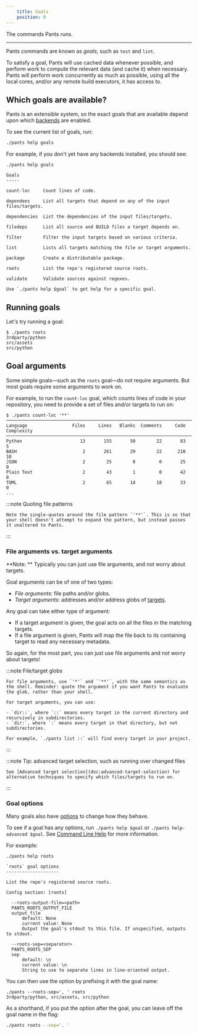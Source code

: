 ```yaml
---
    title: Goals
    position: 0
---
```



The commands Pants runs.

---

Pants commands are known as _goals_, such as `test` and `lint`.

To satisfy a goal, Pants will use cached data whenever possible, and perform work to compute the relevant data (and cache it) when necessary. Pants will perform work concurrently as much as possible, using all the local cores, and/or any remote build executors, it has access to.

## Which goals are available?

Pants is an extensible system, so the exact goals that are available depend upon which [backends](doc:enabling-backends)  are enabled.

To see the current list of goals, run:

```bash
./pants help goals
```

For example, if you don't yet have any backends installed, you should see:
```text title="Shell"
./pants help goals

Goals
-----

count-loc     Count lines of code.

dependees     List all targets that depend on any of the input files/targets.

dependencies  List the dependencies of the input files/targets.

filedeps      List all source and BUILD files a target depends on.

filter        Filter the input targets based on various criteria.

list          Lists all targets matching the file or target arguments.

package       Create a distributable package.

roots         List the repo's registered source roots.

validate      Validate sources against regexes.

Use `./pants help $goal` to get help for a specific goal.
```

## Running goals

Let's try running a goal:
```text title="Shell"
$ ./pants roots
3rdparty/python
src/assets
src/python
```


## Goal arguments

Some simple goals—such as the `roots` goal—do not require arguments. But most goals require some arguments to work on. 

For example, to run the `count-loc` goal, which counts lines of code in your repository, you need to provide a set of files and/or targets to run on:
```text title="Shell"
$ ./pants count-loc '**'
───────────────────────────────────────────────────────────────────────────────
Language                 Files     Lines   Blanks  Comments     Code Complexity
───────────────────────────────────────────────────────────────────────────────
Python                      13       155       50        22       83          5
BASH                         2       261       29        22      210         10
JSON                         2        25        0         0       25          0
Plain Text                   2        43        1         0       42          0
TOML                         2        65       14        18       33          0
...
```



:::note Quoting file patterns

    Note the single-quotes around the file pattern `'**'`. This is so that your shell doesn't attempt to expand the pattern, but instead passes it unaltered to Pants.

:::

### File arguments vs. target arguments

**Note: ** Typically you can just use file arguments, and not worry about targets.

Goal arguments can be of one of two types:

- *File arguments*: file paths and/or globs.
- *Target arguments*: addresses and/or address globs of [targets](doc:targets).

Any goal can take either type of argument: 

- If a target argument is given, the goal acts on all the files in the matching targets.
- If a file argument is given, Pants will map the file back to its containing target to read any necessary metadata. 

So again, for the most part, you can just use file arguments and not worry about targets!

:::note File/target globs

    For file arguments, use `'*'` and `'**'`, with the same semantics as the shell. Reminder: quote the argument if you want Pants to evaluate the glob, rather than your shell.
    
    For target arguments, you can use:
    
    - `dir::`, where `::` means every target in the current directory and recursively in subdirectories.
    - `dir:`, where `:` means every target in that directory, but not subdirectories.
    
    For example, `./pants list ::` will find every target in your project.

:::



:::note Tip: advanced target selection, such as running over changed files

    See [Advanced target selection](doc:advanced-target-selection) for alternative techniques to specify which files/targets to run on.

:::

### Goal options

Many goals also have [options](doc:options) to change how they behave. 

To see if a goal has any options, run `./pants help $goal` or `./pants help-advanced $goal`. See [Command Line Help](doc:getting-help) for more information.

For example:

```
./pants help roots

`roots` goal options
--------------------

List the repo's registered source roots.

Config section: [roots]

  --roots-output-file=<path>
  PANTS_ROOTS_OUTPUT_FILE
  output_file
      default: None
      current value: None
      Output the goal's stdout to this file. If unspecified, outputs to stdout.

  --roots-sep=<separator>
  PANTS_ROOTS_SEP
  sep
      default: \n
      current value: \n
      String to use to separate lines in line-oriented output.
```

You can then use the option by prefixing it with the goal name:

```
./pants --roots-sep=', ' roots
3rdparty/python, src/assets, src/python
```

As a shorthand, if you put the option after the goal, you can leave off the goal name in the flag:

```bash
./pants roots --sep=', '
```